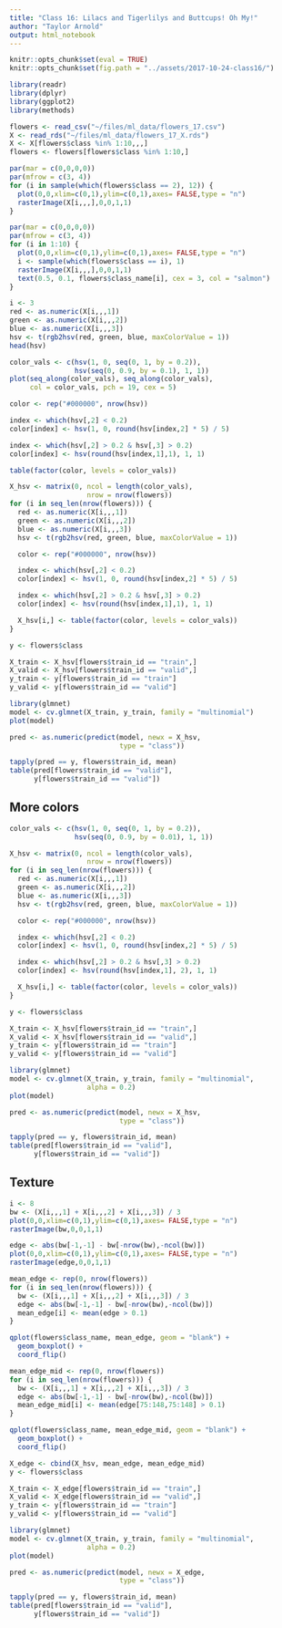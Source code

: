 ```yaml
---
title: "Class 16: Lilacs and Tigerlilys and Buttcups! Oh My!"
author: "Taylor Arnold"
output: html_notebook
---
```


```r
knitr::opts_chunk$set(eval = TRUE)
knitr::opts_chunk$set(fig.path = "../assets/2017-10-24-class16/")
```

```r
library(readr)
library(dplyr)
library(ggplot2)
library(methods)
```

```r
flowers <- read_csv("~/files/ml_data/flowers_17.csv")
X <- read_rds("~/files/ml_data/flowers_17_X.rds")
X <- X[flowers$class %in% 1:10,,,]
flowers <- flowers[flowers$class %in% 1:10,]
```

```r
par(mar = c(0,0,0,0))
par(mfrow = c(3, 4))
for (i in sample(which(flowers$class == 2), 12)) {
  plot(0,0,xlim=c(0,1),ylim=c(0,1),axes= FALSE,type = "n")
  rasterImage(X[i,,,],0,0,1,1)
}
```

```r
par(mar = c(0,0,0,0))
par(mfrow = c(3, 4))
for (i in 1:10) {
  plot(0,0,xlim=c(0,1),ylim=c(0,1),axes= FALSE,type = "n")
  i <- sample(which(flowers$class == i), 1)
  rasterImage(X[i,,,],0,0,1,1)
  text(0.5, 0.1, flowers$class_name[i], cex = 3, col = "salmon")
}
```

```r
i <- 3
red <- as.numeric(X[i,,,1])
green <- as.numeric(X[i,,,2])
blue <- as.numeric(X[i,,,3])
hsv <- t(rgb2hsv(red, green, blue, maxColorValue = 1))
head(hsv)
```

```r
color_vals <- c(hsv(1, 0, seq(0, 1, by = 0.2)),
                hsv(seq(0, 0.9, by = 0.1), 1, 1))
plot(seq_along(color_vals), seq_along(color_vals),
     col = color_vals, pch = 19, cex = 5)
```


```r
color <- rep("#000000", nrow(hsv))

index <- which(hsv[,2] < 0.2)
color[index] <- hsv(1, 0, round(hsv[index,2] * 5) / 5)

index <- which(hsv[,2] > 0.2 & hsv[,3] > 0.2)
color[index] <- hsv(round(hsv[index,1],1), 1, 1)

table(factor(color, levels = color_vals))
```

```r
X_hsv <- matrix(0, ncol = length(color_vals),
                   nrow = nrow(flowers))
for (i in seq_len(nrow(flowers))) {
  red <- as.numeric(X[i,,,1])
  green <- as.numeric(X[i,,,2])
  blue <- as.numeric(X[i,,,3])
  hsv <- t(rgb2hsv(red, green, blue, maxColorValue = 1))

  color <- rep("#000000", nrow(hsv))

  index <- which(hsv[,2] < 0.2)
  color[index] <- hsv(1, 0, round(hsv[index,2] * 5) / 5)

  index <- which(hsv[,2] > 0.2 & hsv[,3] > 0.2)
  color[index] <- hsv(round(hsv[index,1],1), 1, 1)

  X_hsv[i,] <- table(factor(color, levels = color_vals))
}
```

```r
y <- flowers$class

X_train <- X_hsv[flowers$train_id == "train",]
X_valid <- X_hsv[flowers$train_id == "valid",]
y_train <- y[flowers$train_id == "train"]
y_valid <- y[flowers$train_id == "valid"]
```


```r
library(glmnet)
model <- cv.glmnet(X_train, y_train, family = "multinomial")
plot(model)
```

```r
pred <- as.numeric(predict(model, newx = X_hsv,
                           type = "class"))

tapply(pred == y, flowers$train_id, mean)
table(pred[flowers$train_id == "valid"],
      y[flowers$train_id == "valid"])
```

## More colors


```r
color_vals <- c(hsv(1, 0, seq(0, 1, by = 0.2)),
                hsv(seq(0, 0.9, by = 0.01), 1, 1))
```

```r
X_hsv <- matrix(0, ncol = length(color_vals),
                   nrow = nrow(flowers))
for (i in seq_len(nrow(flowers))) {
  red <- as.numeric(X[i,,,1])
  green <- as.numeric(X[i,,,2])
  blue <- as.numeric(X[i,,,3])
  hsv <- t(rgb2hsv(red, green, blue, maxColorValue = 1))

  color <- rep("#000000", nrow(hsv))

  index <- which(hsv[,2] < 0.2)
  color[index] <- hsv(1, 0, round(hsv[index,2] * 5) / 5)

  index <- which(hsv[,2] > 0.2 & hsv[,3] > 0.2)
  color[index] <- hsv(round(hsv[index,1], 2), 1, 1)

  X_hsv[i,] <- table(factor(color, levels = color_vals))
}
```

```r
y <- flowers$class

X_train <- X_hsv[flowers$train_id == "train",]
X_valid <- X_hsv[flowers$train_id == "valid",]
y_train <- y[flowers$train_id == "train"]
y_valid <- y[flowers$train_id == "valid"]
```


```r
library(glmnet)
model <- cv.glmnet(X_train, y_train, family = "multinomial",
                   alpha = 0.2)
plot(model)
```

```r
pred <- as.numeric(predict(model, newx = X_hsv,
                           type = "class"))

tapply(pred == y, flowers$train_id, mean)
table(pred[flowers$train_id == "valid"],
      y[flowers$train_id == "valid"])
```

## Texture

```r
i <- 8
bw <- (X[i,,,1] + X[i,,,2] + X[i,,,3]) / 3
plot(0,0,xlim=c(0,1),ylim=c(0,1),axes= FALSE,type = "n")
rasterImage(bw,0,0,1,1)
```

```r
edge <- abs(bw[-1,-1] - bw[-nrow(bw),-ncol(bw)])
plot(0,0,xlim=c(0,1),ylim=c(0,1),axes= FALSE,type = "n")
rasterImage(edge,0,0,1,1)
```

```r
mean_edge <- rep(0, nrow(flowers))
for (i in seq_len(nrow(flowers))) {
  bw <- (X[i,,,1] + X[i,,,2] + X[i,,,3]) / 3
  edge <- abs(bw[-1,-1] - bw[-nrow(bw),-ncol(bw)])
  mean_edge[i] <- mean(edge > 0.1)
}
```

```r
qplot(flowers$class_name, mean_edge, geom = "blank") +
  geom_boxplot() +
  coord_flip()
```

```r
mean_edge_mid <- rep(0, nrow(flowers))
for (i in seq_len(nrow(flowers))) {
  bw <- (X[i,,,1] + X[i,,,2] + X[i,,,3]) / 3
  edge <- abs(bw[-1,-1] - bw[-nrow(bw),-ncol(bw)])
  mean_edge_mid[i] <- mean(edge[75:148,75:148] > 0.1)
}
```

```r
qplot(flowers$class_name, mean_edge_mid, geom = "blank") +
  geom_boxplot() +
  coord_flip()
```


```r
X_edge <- cbind(X_hsv, mean_edge, mean_edge_mid)
y <- flowers$class

X_train <- X_edge[flowers$train_id == "train",]
X_valid <- X_edge[flowers$train_id == "valid",]
y_train <- y[flowers$train_id == "train"]
y_valid <- y[flowers$train_id == "valid"]
```


```r
library(glmnet)
model <- cv.glmnet(X_train, y_train, family = "multinomial",
                   alpha = 0.2)
plot(model)
```

```r
pred <- as.numeric(predict(model, newx = X_edge,
                           type = "class"))

tapply(pred == y, flowers$train_id, mean)
table(pred[flowers$train_id == "valid"],
      y[flowers$train_id == "valid"])
```

